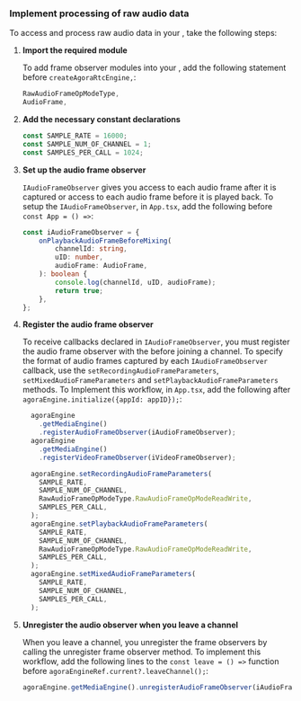 <PlatformWrapper platform="react-native">

### Implement processing of raw audio data

To access and process raw audio data in your <Vpl k="CLIENT" />, take the following steps:

1. **Import the required <Vg k="COMPANY" /> module**

    To add <Vg k="VSDK" /> frame observer modules into your <Vpl k="CLIENT" />, add the following statement before `createAgoraRtcEngine,`:

    ```ts
    RawAudioFrameOpModeType,
    AudioFrame,
    ```

1. **Add the necessary constant declarations**

    ```ts
    const SAMPLE_RATE = 16000;
    const SAMPLE_NUM_OF_CHANNEL = 1;
    const SAMPLES_PER_CALL = 1024;
    ```

1.  **Set up the audio frame observer**

    `IAudioFrameObserver` gives you access to each audio frame after it is captured or access to each audio frame before it is played back. To setup the `IAudioFrameObserver`, in `App.tsx`, add the following before `const App = () =>`:

    ```ts
    const iAudioFrameObserver = {
        onPlaybackAudioFrameBeforeMixing(
            channelId: string,
            uID: number,
            audioFrame: AudioFrame,
        ): boolean {
            console.log(channelId, uID, audioFrame);
            return true;
        },
    };
    ```

1.  **Register the audio frame observer**

    To receive callbacks declared in `IAudioFrameObserver`, you must register the audio frame observer with the <Vg k="ENGINE" /> before joining a channel. To specify the format of audio frames captured by each `IAudioFrameObserver` callback, use the `setRecordingAudioFrameParameters`, `setMixedAudioFrameParameters` and `setPlaybackAudioFrameParameters` methods. To Implement this workflow, in `App.tsx`, add the following after `agoraEngine.initialize({appId: appID});`:

    ```ts
      agoraEngine
        .getMediaEngine()
        .registerAudioFrameObserver(iAudioFrameObserver);
      agoraEngine
        .getMediaEngine()
        .registerVideoFrameObserver(iVideoFrameObserver);

      agoraEngine.setRecordingAudioFrameParameters(
        SAMPLE_RATE,
        SAMPLE_NUM_OF_CHANNEL,
        RawAudioFrameOpModeType.RawAudioFrameOpModeReadWrite,
        SAMPLES_PER_CALL,
      );
      agoraEngine.setPlaybackAudioFrameParameters(
        SAMPLE_RATE,
        SAMPLE_NUM_OF_CHANNEL,
        RawAudioFrameOpModeType.RawAudioFrameOpModeReadWrite,
        SAMPLES_PER_CALL,
      );
      agoraEngine.setMixedAudioFrameParameters(
        SAMPLE_RATE,
        SAMPLE_NUM_OF_CHANNEL,
        SAMPLES_PER_CALL,
      );
    ```

1.  **Unregister the audio observer when you leave a channel**

    When you leave a channel, you unregister the frame observers by calling the unregister frame observer method. To implement this workflow, add the following lines to the `const leave = () =>` function before `agoraEngineRef.current?.leaveChannel();`:

    ```ts
    agoraEngine.getMediaEngine().unregisterAudioFrameObserver(iAudioFrameObserver);
    ```

</PlatformWrapper>